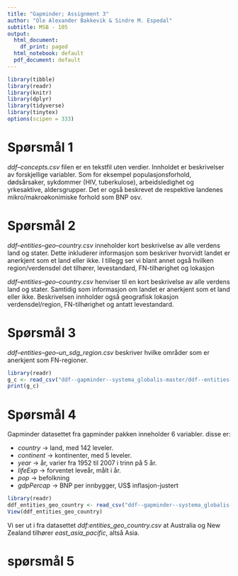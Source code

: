 ```yaml
---
title: "Gapminder; Assignment 3"
author: "Ole Alexander Bakkevik & Sindre M. Espedal"
subtitle: MSB - 105
output:
  html_document:
    df_print: paged
  html_notebook: default
  pdf_document: default
---
```


```r
library(tibble)
library(readr)
library(knitr)
library(dplyr)
library(tidyverse)
library(tinytex)
options(scipen = 333)
```

# Spørsmål 1

*ddf--concepts.csv* filen er en tekstfil uten verdier. Innholdet er
beskrivelser av forskjellige variabler. Som for eksempel
populasjonsforhold, dødsårsaker, sykdommer (HIV, tuberkulose),
arbeidsledighet og yrkesaktive, aldersgrupper. Det er også beskrevet de
respektive landenes mikro/makroøkonimiske forhold som BNP osv.

# Spørsmål 2

*ddf--entities--geo--country.csv* inneholder kort beskrivelse av alle
verdens land og stater. Dette inkluderer informasjon som beskriver
hvorvidt landet er anerkjent som et land eller ikke. I tillegg ser vi
blant annet også hvilken region/verdensdel det tilhører, levestandard,
FN-tilhørighet og lokasjon

*ddf--entities--geo--country.csv* henviser til en kort beskrivelse av
alle verdens land og stater. Samtidig som informasjon om landet er
anerkjent som et land eller ikke. Beskrivelsen innholder også geografisk
lokasjon verdensdel/region, FN-tilhørighet og antatt levestandard.

# Spørsmål 3

*ddf--entities--geo--un_sdg_region.csv* beskriver hvilke områder som er
anerkjent som FN-regioner.

```r
library(readr)
g_c <- read_csv("ddf--gapminder--systema_globalis-master/ddf--entities--geo--country.csv")
print(g_c)
```

# Spørsmål 4

Gapminder datasettet fra gapminder pakken inneholder 6 variabler. disse
er:

-   *country* -\> land, med 142 leveler.
-   *continent* -\> kontinenter, med 5 leveler.
-   *year* -\> år, varier fra 1952 til 2007 i trinn på 5 år.
-   *lifeExp* -\> forventet leveår, målt i år.
-   *pop* -\> befolkning
-   *gdpPercap* -\> BNP per innbygger, US\$ inflasjon-justert

```r
library(readr)
ddf_entities_geo_country <- read_csv("ddf--gapminder--systema_globalis-master/ddf--entities--geo--country.csv")
View(ddf_entities_geo_country)
```

Vi ser ut i fra datasettet *ddf:entities_geo_country.csv* at Australia
og New Zealand tilhører *east_asia_pacific*, altså Asia.


# spørsmål 5
